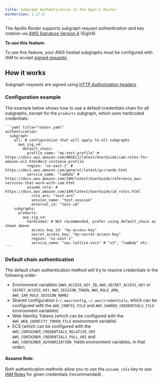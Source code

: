 ```yaml
---
title: Subgraph Authentication in the Apollo Router
minVersion: 1.27.0
---
```


The Apollo Router supports subgraph request authentication and key rotation via [AWS Signature Version 4](https://docs.aws.amazon.com/AmazonS3/latest/API/sig-v4-authenticating-requests.html) (SigV4).

**To use this feature:**

To use this feature, your AWS hosted subgraphs must be configured with IAM to accept [signed requests](https://docs.aws.amazon.com/IAM/latest/UserGuide/reference_aws-signing.html).

## How it works

Subgraph requests are signed using [HTTP Authorization headers](https://docs.aws.amazon.com/AmazonS3/latest/API/sigv4-auth-using-authorization-header.html)

### Configuration example



The example below shows how to use a default credentials chain for all subgraphs, except for the `products` subgraph, which uses  hardcoded credentials:

    ```yaml title="router.yaml"
    authentication:
      subgraph:
        all: # configuration that will apply to all subgraphs
          aws_sig_v4:
            default_chain:
              profile_name: "my-test-profile" # https://docs.aws.amazon.com/AWSEC2/latest/UserGuide/iam-roles-for-amazon-ec2.html#ec2-instance-profile
              region: "us-east-1" # https://docs.aws.amazon.com/general/latest/gr/rande.html
              service_name: "lambda" # https://docs.aws.amazon.com/IAM/latest/UserGuide/reference_aws-services-that-work-with-iam.html
              assume_role: # https://docs.aws.amazon.com/IAM/latest/UserGuide/id_roles.html
                role_arn: "test-arn"
                session_name: "test-session"
                external_id: "test-id"
        subgraphs:
          products:
            aws_sig_v4:
              hardcoded: # Not recommended, prefer using default_chain as shown above
                access_key_id: "my-access-key"
                secret_access_key: "my-secret-access-key"
                region: "us-east-1"
                service_name: "vpc-lattice-svcs" # "s3", "lambda" etc.
    ```


### Default chain authentication

The default chain authentication method will try to resolve credentials in the following order:
  - Environment variables (`AWS_ACCESS_KEY_ID`, `AWS_SECRET_ACCESS_KEY` or `SECRET_ACCESS_KEY`, `AWS_SESSION_TOKEN`, `AWS_ROLE_ARN`, `AWS_IAM_ROLE_SESSION_NAME`)
  - Shared configuration (`~/.aws/config`, `~/.aws/credentials`, which can be configured with the `AWS_CONFIG_FILE` and `AWS_SHARED_CREDENTIALS_FILE` environment variables)
  - Web Identity Tokens (which can be configured with the `AWS_WEB_IDENTITY_TOKEN_FILE` environment variable)
  - ECS (which can be configured with the `AWS_CONTAINER_CREDENTIALS_RELATIVE_URI` `AWS_CONTAINER_CREDENTIALS_FULL_URI` and `AWS_CONTAINER_AUTHORIZATION_TOKEN` environment variables, in that order).

#### Assume Role:

Both authentication methods allow you to use the `assume_role` key to use [IAM Roles](https://docs.aws.amazon.com/IAM/latest/UserGuide/id_roles.html) for given credentials (recommended).
